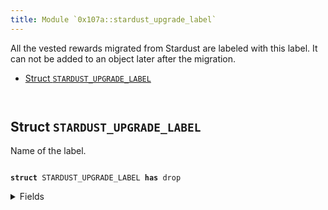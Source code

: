 ```yaml
---
title: Module `0x107a::stardust_upgrade_label`
---
```


<Link id="0x107a_stardust_upgrade_label"/>
All the vested rewards migrated from Stardust are labeled with this label.
It can not be added to an object later after the migration.


-  [Struct `STARDUST_UPGRADE_LABEL`](#0x107a_stardust_upgrade_label_STARDUST_UPGRADE_LABEL)


<pre><code>
</code></pre>



<Link id="0x107a_stardust_upgrade_label_STARDUST_UPGRADE_LABEL"></Link>

## Struct `STARDUST_UPGRADE_LABEL`

Name of the label.


<pre><code>
<b>struct</b> <Link href="stardust_upgrade_label#0x107a_stardust_upgrade_label_STARDUST_UPGRADE_LABEL">STARDUST_UPGRADE_LABEL</Link> <b>has</b> drop
</code></pre>



<details>
<summary>Fields</summary>


<dl>
<dt>
<code>
dummy_field: bool</code>
</dt>
<dd>

</dd>
</dl>


</details>
